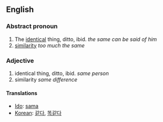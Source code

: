 ==English==
===Abstract pronoun===

#The [[identical]] thing, ditto, ibid. ''the same can be said of him''
#[[similarity]] ''too much the same''

===Adjective===

#identical thing, ditto, ibid. ''same person''
#similarity ''same difference''

====Translations====

*[[Ido]]: [[sama]]
*[[Korean]]: [[같다]], [[똑같다]]